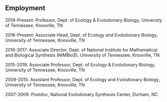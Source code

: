 

## Employment

2019-Present: Professor, Dept. of Ecology & Evolutionary Biology, University of Tennessee, Knoxville, TN

2016-Present: Associate Head, Dept. of Ecology and Evolutionary Biology, University of Tennessee, Knoxville, TN

2016-2017: Associate Director, Dept. of National Institute for Mathematical and Biological Synthesis (NIMBioS), University of Tennessee, Knoxville, TN

2015-2019: Associate Professor, Dept. of Ecology & Evolutionary Biology, University of Tennessee, Knoxville, TN

2009-2015: Assistant Professor, Dept. of Ecology and Evolutionary Biology, University of Tennessee, Knoxville, TN

2007-2009: Postdoc, National Evolutionary Synthesis Center, Durham, NC
